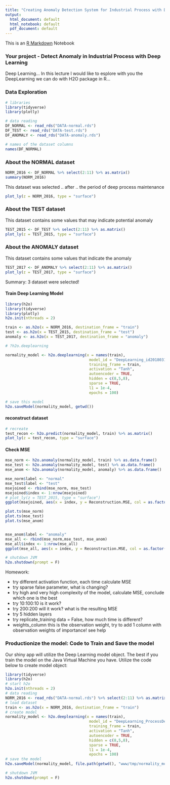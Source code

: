 ```yaml
---
title: "Creating Anomaly Detection System for Industrial Process with Deep Learning"
output:
  html_document: default
  html_notebook: default
  pdf_document: default
---
```


This is an [R Markdown](http://rmarkdown.rstudio.com) Notebook


### Your project - Detect Anomaly in Industrial Process with Deep Learning

Deep Learning... In this lecture I would like to esplore with you the DeepLearning we can do with H2O package in R...

### Data Exploration

```r
# libraries
library(tidyverse)
library(plotly)

# data reading
DF_NORMAL <- read_rds("DATA-normal.rds")
DF_TEST <- read_rds("DATA-test.rds")
DF_ANOMALY <- read_rds("DATA-anomaly.rds")

# names of the dataset columns
names(DF_NORMAL)
```

### About the NORMAL dataset

```r
NORM_2016 <- DF_NORMAL %>% select(2:11) %>% as.matrix() 
summary(NORM_2016)

```

This dataset was selected .. after .. the period of deep process maintenance

```r
plot_ly(z = NORM_2016, type = "surface")
```

### About the TEST dataset

This dataset contains some values that may indicate potential anomaly

```r
TEST_2015 <- DF_TEST %>% select(2:11) %>% as.matrix()
plot_ly(z = TEST_2015, type = "surface")

```

### About the ANOMALY dataset

This dataset contains some values that indicate the anomaly

```r

TEST_2017 <- DF_ANOMALY %>% select(2:11) %>% as.matrix()
plot_ly(z = TEST_2017, type = "surface")

```

Summary: 3 dataset were selected!








#### Train Deep Learning Model





```r
library(h2o)
library(tidyverse)
library(plotly)
h2o.init(nthreads = 2)

train <- as.h2o(x = NORM_2016, destination_frame = "train")
test <- as.h2o(x = TEST_2015, destination_frame = "test")
anomaly <- as.h2o(x = TEST_2017, destination_frame = "anomaly")

# ?h2o.deeplearning

normality_model <- h2o.deeplearning(x = names(train), 
                                     model_id = "DeepLearning_id20180317",
                                     training_frame = train, 
                                     activation = "Tanh", 
                                     autoencoder = TRUE, 
                                     hidden = c(8,5,8), 
                                     sparse = TRUE,
                                     l1 = 1e-4, 
                                     epochs = 100)

# save this model 
h2o.saveModel(normality_model, getwd())

```

#### reconstruct dataset

```r
# recreate 
test_recon <- h2o.predict(normality_model, train) %>% as.matrix()
plot_ly(z = test_recon, type = "surface")
```

#### Check MSE


```r

mse_norm <- h2o.anomaly(normality_model, train) %>% as.data.frame()
mse_test <- h2o.anomaly(normality_model, test) %>% as.data.frame()
mse_anom <- h2o.anomaly(normality_model, anomaly) %>% as.data.frame()

mse_norm$label <- "normal"
mse_test$label <- "test"
msejoined <- rbind(mse_norm, mse_test)
msejoined$index <- 1:nrow(msejoined)
# plot_ly(z = TEST_2015, type = "surface")
ggplot(msejoined, aes(x = index, y = Reconstruction.MSE, col = as.factor(label))) + geom_line()

plot.ts(mse_norm)
plot.ts(mse_test)
plot.ts(mse_anom)


mse_anom$label <- "anomaly"
mse_all <- rbind(mse_norm,mse_test, mse_anom)
mse_all$index <- 1:nrow(mse_all)
ggplot(mse_all, aes(x = index, y = Reconstruction.MSE, col = as.factor(label))) + geom_line()

```


```r
# shutdown JVM
h2o.shutdown(prompt = F)
```


Homework:

- try different activation function, each time calculate MSE
- try sparse false parameter, what is changing?
- try high and very high complexity of the model, calculate MSE, conclude which one is the best
- try 10:100:10 is it work?
- try 200:200 will it work? what is the resulting MSE
- try 5 hidden layers
- try replicate_training data = False, how much time is different?
- weights_column this is the observation weight, try to add 1 column with observation weights of importance! see help



### Productionize the model: Code to Train and Save the model

Our shiny app will utilize the Deep Learning model object. The best if you train the model on the Java Virtual Machine you have.
Utilize the code below to create model object:

```r
library(tidyverse)
library(h2o)
# start h2o
h2o.init(nthreads = 2)
# data reading
NORM_2016 <- read_rds("DATA-normal.rds") %>% select(2:11) %>% as.matrix() 
# load dataset
train <- as.h2o(x = NORM_2016, destination_frame = "train")
# create model
normality_model <- h2o.deeplearning(x = names(train), 
                                     model_id = "DeepLearning_ProcessDemo",
                                     training_frame = train, 
                                     activation = "Tanh", 
                                     autoencoder = TRUE, 
                                     hidden = c(8,5,8), 
                                     sparse = TRUE,
                                     l1 = 1e-4, 
                                     epochs = 100)
# save the model
h2o.saveModel(normality_model, file.path(getwd(), "www/tmp/normality_model.bin"), force = TRUE)

# shutdown JVM
h2o.shutdown(prompt = F)

```


















